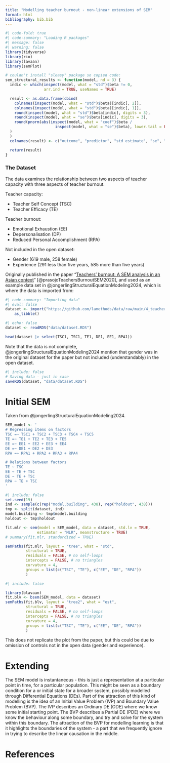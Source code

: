 ```yaml
---
title: "Modelling teacher burnout - non-linear extensions of SEM"
format: html
bibliography: bib.bib
---
```


``` r
#| code-fold: true
#| code-summary: "Loading R packages"
#| message: false
#| warning: false
library(tidyverse)
library(rio)
library(lavaan)
library(semPlot)

# couldn't install "sleasy" package so copied code:
sem_structural_results <- function(model, nd = 3) {
  indic <- which(inspect(model, what = "std")$beta != 0,
                 arr.ind = TRUE, useNames = TRUE)

  result <- as.data.frame(cbind(
    colnames(inspect(model, what = "std")$beta)[indic[, 2]],
    colnames(inspect(model, what = "std")$beta)[indic[, 1]],
    round(inspect(model, what = "std")$beta[indic], digits = 3),
    round(inspect(model, what = "se")$beta[indic], digits = 3),
    round(pnorm(abs(inspect(model, what = "coef")$beta /
                      inspect(model, what = "se")$beta), lower.tail = FALSE)[indic], digits = 3)
  )
  )
  colnames(result) <- c("outcome", "predictor", "std estimate", "se", "p-value")

  return(result)
}
```

### The Dataset

The data examines the relationship between two aspects of teacher capacity with three aspects of teacher burnout. 

Teacher capacity: 

- Teacher Self Concept (TSC)
- Teacher Efficacy (TE)

Teacher burnout:

- Emotional Exhaustion (EE)
- Depersonalisation (DP)
- Reduced Personal Accomplishment (RPA)

Not included in the open dataset:

- Gender (619 male, 258 female)
- Experience (291 less than five years, 585 more than five years)

Originally published in the paper "[Teachers' burnout: A SEM analysis in an Asian context](https://www.sciencedirect.com/science/article/pii/S2405844019368033)" [@prasojoTeachersBurnoutSEM2020], and used as an example data set in @jongerlingStructuralEquationModeling2024, which is where the data is imported from:

``` r
#| code-summary: "Importing data"
#| eval: false
dataset <- import("https://github.com/lamethods/data/raw/main/4_teachersBurnout/2.%20Response.xlsx") |> 
    as_tibble()
```

``` r
#| echo: false
dataset <- readRDS("data/dataset.RDS")
```

``` r
head(dataset |> select(TSC1, TSC1, TE1, DE1, EE1, RPA1))
```

Note that the data is not complete, @jongerlingStructuralEquationModeling2024 mention that gender was in the original dataset for the paper but not included (understandably) in the open dataset. 

``` r
#| include: false
# Saving data - just in case
saveRDS(dataset, "data/dataset.RDS")
```

# Initial SEM

Taken from @jongerlingStructuralEquationModeling2024. 

``` r
SEM_model <- '
# Regressing items on factors 
TSC =~ TSC1 + TSC2 + TSC3 + TSC4 + TSC5
TE =~ TE1 + TE2 + TE3 + TE5
EE =~ EE1 + EE2 + EE3 + EE4
DE =~ DE1 + DE2 + DE3
RPA =~ RPA1 + RPA2 + RPA3 + RPA4

# Relations between factors
TE ~ TSC
EE ~ TE + TSC
DE ~ TE + TSC
RPA ~ TE + TSC
'
```

``` r
#| include: false
set.seed(19)
ind <- sample(c(rep("model.building", 438), rep("holdout", 438)))
tmp <- split(dataset, ind)
model.building <- tmp$model.building
holdout <- tmp$holdout
```

``` r
fit.mlr <- sem(model = SEM_model, data = dataset, std.lv = TRUE,
              estimator = "MLR", meanstructure = TRUE)
# summary(fit.mlr, standardized = TRUE)
```

``` r
semPaths(fit.mlr, layout = "tree", what = "std", 
         structural = TRUE, 
         residuals = FALSE, # no self-loops
         intercepts = FALSE, # no triangles
         curvature = 4,
         groups = list(c("TSC", "TE"), c("EE", "DE", "RPA"))
         )
```

``` r
#| include: false

library(blavaan)
fit.blv <- bsem(SEM_model, data = dataset)
semPaths(fit.blv, layout = "tree2", what = "est", 
         structural = TRUE, 
         residuals = FALSE, # no self-loops
         intercepts = FALSE, # no triangles
         curvature = 4,
         groups = list(c("TSC", "TE"), c("EE", "DE", "RPA"))
         )
```

This does not replicate the plot from the paper, but this could be due to omission of controls not in the open data (gender and experience).

# Extending

The SEM model is instantaneous - this is just a representation at a particular point in time, for a particular population. This might be seen as a boundary condition for a or initial state for a broader system, possibly modelled through Differential Equations (DEs). Part of the attraction of this kind of modelling is the idea of an Initial Value Problem (IVP) and Boundary Value Problem (BVP). The IVP describes an Ordinary DE (ODE) where we know some initial starting point. The BVP describes a Partial DE (PDE) where we know the behaviour along some boundary, and try and solve for the system within this boundary. The attraction of the BVP for modelling learning is that it highlights the boundaries of the system - a part that we frequently ignore in trying to describe the linear causation in the middle. 


# References
